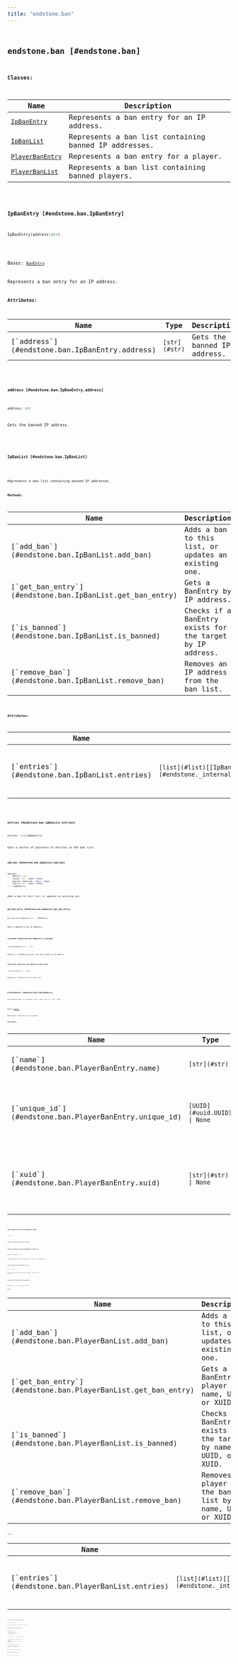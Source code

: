 ```yaml
---
title: "endstone.ban"
---
```


## <code className="doc-symbol doc-symbol-module"/> endstone.ban [#endstone.ban]

**Classes:**

Name | Description
---- | -----------
[`IpBanEntry`](#endstone.ban.IpBanEntry) | Represents a ban entry for an IP address.
[`IpBanList`](#endstone.ban.IpBanList) | Represents a ban list containing banned IP addresses.
[`PlayerBanEntry`](#endstone.ban.PlayerBanEntry) | Represents a ban entry for a player.
[`PlayerBanList`](#endstone.ban.PlayerBanList) | Represents a ban list containing banned players.

### <code className="doc-symbol doc-symbol-class"/> IpBanEntry [#endstone.ban.IpBanEntry]

```python
IpBanEntry(address:str)
```

<div className="pl-[2em] mt-[1.25em]">

Bases: <code className="nextra-code">[BanEntry](#endstone._internal.endstone_python.BanEntry)</code>

Represents a ban entry for an IP address.

**Attributes:**

<table>
<thead>
   <tr>
      <th>Name</th>
      <th>Type</th>
      <th>Description</th>
   </tr>
</thead>
<tbody>
    <tr key="address">
        <td>[`address`](#endstone.ban.IpBanEntry.address)</td>
        <td><code className="nextra-code">[str](#str)</code></td>
        <td>Gets the banned IP address.</td>
    </tr></tbody>
</table>

#### <code className="doc-symbol doc-symbol-attribute"/> address [#endstone.ban.IpBanEntry.address]

```python
address: str
```

Gets the banned IP address.

</div>

### <code className="doc-symbol doc-symbol-class"/> IpBanList [#endstone.ban.IpBanList]

<div className="pl-[2em] mt-[1.25em]">

Represents a ban list containing banned IP addresses.

**Methods:**

<table>
<thead>
   <tr>
      <th>Name</th>
      <th>Description</th>
   </tr>
</thead>
<tbody>
    <tr key="add_ban">
        <td>[`add_ban`](#endstone.ban.IpBanList.add_ban)</td>
        <td>Adds a ban to this list, or updates an existing one.</td>
    </tr>
    <tr key="get_ban_entry">
        <td>[`get_ban_entry`](#endstone.ban.IpBanList.get_ban_entry)</td>
        <td>Gets a BanEntry by IP address.</td>
    </tr>
    <tr key="is_banned">
        <td>[`is_banned`](#endstone.ban.IpBanList.is_banned)</td>
        <td>Checks if a BanEntry exists for the target by IP address.</td>
    </tr>
    <tr key="remove_ban">
        <td>[`remove_ban`](#endstone.ban.IpBanList.remove_ban)</td>
        <td>Removes an IP address from the ban list.</td>
    </tr></tbody>
</table>

**Attributes:**

<table>
<thead>
   <tr>
      <th>Name</th>
      <th>Type</th>
      <th>Description</th>
   </tr>
</thead>
<tbody>
    <tr key="entries">
        <td>[`entries`](#endstone.ban.IpBanList.entries)</td>
        <td><code className="nextra-code">[list](#list)[[IpBanEntry](#endstone._internal.endstone_python.IpBanEntry)]</code></td>
        <td>Gets a vector of pointers to entries in the ban list.</td>
    </tr></tbody>
</table>

#### <code className="doc-symbol doc-symbol-attribute"/> entries [#endstone.ban.IpBanList.entries]

```python
entries: list[IpBanEntry]
```

Gets a vector of pointers to entries in the ban list.

#### <code className="doc-symbol doc-symbol-method"/> add_ban [#endstone.ban.IpBanList.add_ban]

```python
add_ban(
    address: str,
    reason: str | None = None,
    expires: datetime | None = None,
    source: str | None = None,
) -> IpBanEntry
```

Adds a ban to this list, or updates an existing one.

#### <code className="doc-symbol doc-symbol-method"/> get_ban_entry [#endstone.ban.IpBanList.get_ban_entry]

```python
get_ban_entry(address:str) -> IpBanEntry
```

Gets a BanEntry by IP address.

#### <code className="doc-symbol doc-symbol-method"/> is_banned [#endstone.ban.IpBanList.is_banned]

```python
is_banned(address:str) -> bool
```

Checks if a BanEntry exists for the target by IP address.

#### <code className="doc-symbol doc-symbol-method"/> remove_ban [#endstone.ban.IpBanList.remove_ban]

```python
remove_ban(address:str) -> None
```

Removes an IP address from the ban list.

</div>

### <code className="doc-symbol doc-symbol-class"/> PlayerBanEntry [#endstone.ban.PlayerBanEntry]

```python
PlayerBanEntry(name:str, uuid:UUID | None = None, xuid:str | None = None)
```

<div className="pl-[2em] mt-[1.25em]">

Bases: <code className="nextra-code">[BanEntry](#endstone._internal.endstone_python.BanEntry)</code>

Represents a ban entry for a player.

**Attributes:**

<table>
<thead>
   <tr>
      <th>Name</th>
      <th>Type</th>
      <th>Description</th>
   </tr>
</thead>
<tbody>
    <tr key="name">
        <td>[`name`](#endstone.ban.PlayerBanEntry.name)</td>
        <td><code className="nextra-code">[str](#str)</code></td>
        <td>Gets the banned player's name.</td>
    </tr>
    <tr key="unique_id">
        <td>[`unique_id`](#endstone.ban.PlayerBanEntry.unique_id)</td>
        <td><code className="nextra-code">[UUID](#uuid.UUID) | None</code></td>
        <td>Gets the banned player's unique ID, or None if not available.</td>
    </tr>
    <tr key="xuid">
        <td>[`xuid`](#endstone.ban.PlayerBanEntry.xuid)</td>
        <td><code className="nextra-code">[str](#str) | None</code></td>
        <td>Gets the banned player's Xbox user ID (XUID), or None if not available.</td>
    </tr></tbody>
</table>

#### <code className="doc-symbol doc-symbol-attribute"/> name [#endstone.ban.PlayerBanEntry.name]

```python
name: str
```

Gets the banned player's name.

#### <code className="doc-symbol doc-symbol-attribute"/> unique_id [#endstone.ban.PlayerBanEntry.unique_id]

```python
unique_id: uuid.UUID | None
```

Gets the banned player's unique ID, or None if not available.

#### <code className="doc-symbol doc-symbol-attribute"/> xuid [#endstone.ban.PlayerBanEntry.xuid]

```python
xuid: str | None
```

Gets the banned player's Xbox user ID (XUID), or None if not available.

</div>

### <code className="doc-symbol doc-symbol-class"/> PlayerBanList [#endstone.ban.PlayerBanList]

<div className="pl-[2em] mt-[1.25em]">

Represents a ban list containing banned players.

**Methods:**

<table>
<thead>
   <tr>
      <th>Name</th>
      <th>Description</th>
   </tr>
</thead>
<tbody>
    <tr key="add_ban">
        <td>[`add_ban`](#endstone.ban.PlayerBanList.add_ban)</td>
        <td>Adds a ban to this list, or updates an existing one.</td>
    </tr>
    <tr key="get_ban_entry">
        <td>[`get_ban_entry`](#endstone.ban.PlayerBanList.get_ban_entry)</td>
        <td>Gets a BanEntry by player name, UUID, or XUID.</td>
    </tr>
    <tr key="is_banned">
        <td>[`is_banned`](#endstone.ban.PlayerBanList.is_banned)</td>
        <td>Checks if a BanEntry exists for the target by name, UUID, or XUID.</td>
    </tr>
    <tr key="remove_ban">
        <td>[`remove_ban`](#endstone.ban.PlayerBanList.remove_ban)</td>
        <td>Removes a player from the ban list by name, UUID, or XUID.</td>
    </tr></tbody>
</table>

**Attributes:**

<table>
<thead>
   <tr>
      <th>Name</th>
      <th>Type</th>
      <th>Description</th>
   </tr>
</thead>
<tbody>
    <tr key="entries">
        <td>[`entries`](#endstone.ban.PlayerBanList.entries)</td>
        <td><code className="nextra-code">[list](#list)[[PlayerBanEntry](#endstone._internal.endstone_python.PlayerBanEntry)]</code></td>
        <td>Gets a vector of pointers to entries in the ban list.</td>
    </tr></tbody>
</table>

#### <code className="doc-symbol doc-symbol-attribute"/> entries [#endstone.ban.PlayerBanList.entries]

```python
entries: list[PlayerBanEntry]
```

Gets a vector of pointers to entries in the ban list.

#### <code className="doc-symbol doc-symbol-method"/> add_ban [#endstone.ban.PlayerBanList.add_ban]

```python
add_ban(
    name: str,
    uuid: UUID | None = None,
    xuid: str | None = None,
    reason: str | None = None,
    expires: datetime | None = None,
    source: str | None = None,
) -> PlayerBanEntry
```

Adds a ban to this list, or updates an existing one.

#### <code className="doc-symbol doc-symbol-method"/> get_ban_entry [#endstone.ban.PlayerBanList.get_ban_entry]

```python
get_ban_entry(
    name: str, uuid: UUID | None = None, xuid: str | None = None
) -> PlayerBanEntry
```

Gets a BanEntry by player name, UUID, or XUID.

#### <code className="doc-symbol doc-symbol-method"/> is_banned [#endstone.ban.PlayerBanList.is_banned]

```python
is_banned(name:str, uuid:UUID | None = None, xuid:str | None = None) -> bool
```

Checks if a BanEntry exists for the target by name, UUID, or XUID.

#### <code className="doc-symbol doc-symbol-method"/> remove_ban [#endstone.ban.PlayerBanList.remove_ban]

```python
remove_ban(name:str, uuid:UUID | None = None, xuid:str | None = None) -> None
```

Removes a player from the ban list by name, UUID, or XUID.

</div>

